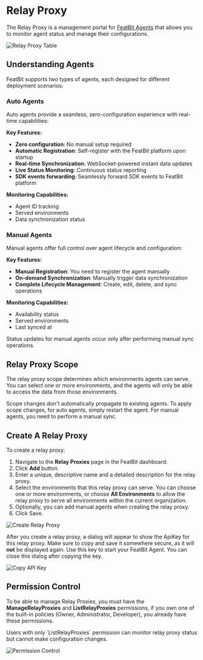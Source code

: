 
# Relay Proxy

The Relay Proxy is a management portal for [FeatBit Agents](https://github.com/featbit/featbit-agent) that allows you to monitor agent status and manage their configurations. 

![Relay Proxy Table](../relay-proxy/assets/relay-proxy/relay-proxy-table.png)

## Understanding Agents

FeatBit supports two types of agents, each designed for different deployment scenarios:

### Auto Agents

Auto agents provide a seamless, zero-configuration experience with real-time capabilities:

**Key Features:**

- **Zero configuration**: No manual setup required
- **Automatic Registration**: Self-register with the FeatBit platform upon startup
- **Real-time Synchronization**: WebSocket-powered instant data updates
- **Live Status Monitoring**: Continuous status reporting
- **SDK events forwarding**: Seamlessly forward SDK events to FeatBit platform

**Monitoring Capabilities:**

- Agent ID tracking
- Served environments
- Data synchronization status

### Manual Agents

Manual agents offer full control over agent lifecycle and configuration:

**Key Features:**

- **Manual Registration**: You need to register the agent manually
- **On-demand Synchronization**: Manually trigger data synchronization
- **Complete Lifecycle Management**: Create, edit, delete, and sync operations

**Monitoring Capabilities:**

- Availability status
- Served environments
- Last synced at

<Callout type="info">
  Status updates for manual agents occur only after performing manual sync operations.
</Callout>


## Relay Proxy Scope

The relay proxy scope determines which environments agents can serve. You can select one or more environments, and the agents will only be able to access the data from those environments.

<Callout type="warning">
  Scope changes don't automatically propagate to existing agents. To apply scope changes, for auto agents, simply restart the agent. For manual agents, you need to perform a manual sync.
</Callout>

## Create A Relay Proxy

To create a relay proxy:

1. Navigate to the **Relay Proxies** page in the FeatBit dashboard.
2. Click **Add** button.
3. Enter a unique, descriptive name and a detailed description for the relay proxy.
4. Select the environments that this relay proxy can serve. You can choose one or more environments, or choose **All Environments** to allow the relay proxy to serve all environments within the current organization.
5. Optionally, you can add manual agents when creating the relay proxy.
6. Click Save.

![Create Relay Proxy](../relay-proxy/assets/relay-proxy/create-relay-proxy.png)

After you create a relay proxy, a dialog will appear to show the ApiKey for this relay proxy. Make sure to copy and save it somewhere secure, as it will **not** be displayed again. Use this key to start your FeatBit Agent. You can close this dialog after copying the key.

![Copy API Key](../relay-proxy/assets/relay-proxy/copy-api-key.png)

## Permission Control

To be able to manage Relay Proxies, you must have the **ManageRelayProxies** and **ListRelayProxies** permissions, if you own one of the built-in policies (Owner, Administrator, Developer), you already have these permissions.

<Callout type="info">
  Users with only `ListRelayProxies` permission can monitor relay proxy status but cannot make configuration changes.
</Callout>

![Permission Control](../relay-proxy/assets/relay-proxy/permission-control.png)